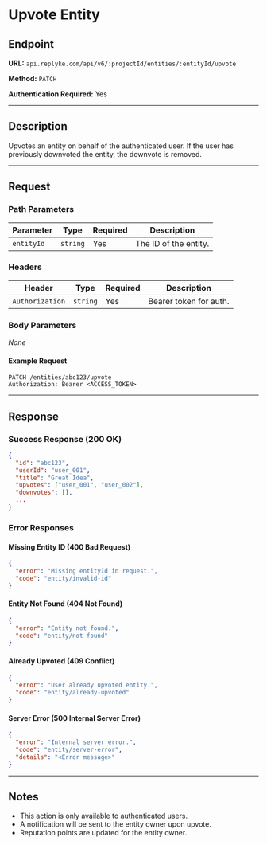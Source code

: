 # Upvote Entity

## Endpoint

**URL:** `api.replyke.com/api/v6/:projectId/entities/:entityId/upvote`

**Method:** `PATCH`

**Authentication Required:** Yes

---

## Description

Upvotes an entity on behalf of the authenticated user. If the user has previously downvoted the entity, the downvote is removed.

---

## Request

### Path Parameters

| Parameter  | Type     | Required | Description           |
| ---------- | -------- | -------- | --------------------- |
| `entityId` | `string` | Yes      | The ID of the entity. |

### Headers

| Header          | Type     | Required | Description            |
| --------------- | -------- | -------- | ---------------------- |
| `Authorization` | `string` | Yes      | Bearer token for auth. |

### Body Parameters

_None_

#### Example Request

```http
PATCH /entities/abc123/upvote
Authorization: Bearer <ACCESS_TOKEN>
```

---

## Response

### Success Response (200 OK)

```json
{
  "id": "abc123",
  "userId": "user_001",
  "title": "Great Idea",
  "upvotes": ["user_001", "user_002"],
  "downvotes": [],
  ...
}
```

### Error Responses

#### Missing Entity ID (400 Bad Request)

```json
{
  "error": "Missing entityId in request.",
  "code": "entity/invalid-id"
}
```

#### Entity Not Found (404 Not Found)

```json
{
  "error": "Entity not found.",
  "code": "entity/not-found"
}
```

#### Already Upvoted (409 Conflict)

```json
{
  "error": "User already upvoted entity.",
  "code": "entity/already-upvoted"
}
```

#### Server Error (500 Internal Server Error)

```json
{
  "error": "Internal server error.",
  "code": "entity/server-error",
  "details": "<Error message>"
}
```

---

## Notes

- This action is only available to authenticated users.
- A notification will be sent to the entity owner upon upvote.
- Reputation points are updated for the entity owner.
